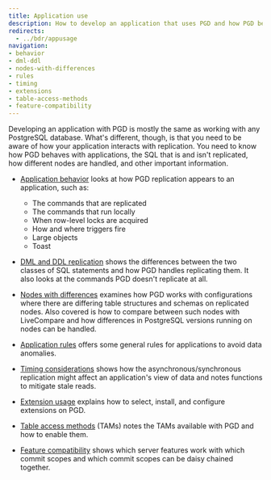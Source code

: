 ```yaml
---
title: Application use
description: How to develop an application that uses PGD and how PGD behaves with applications
redirects:
  - ../bdr/appusage
navigation:
- behavior
- dml-ddl
- nodes-with-differences
- rules
- timing
- extensions
- table-access-methods
- feature-compatibility
---
```


Developing an application with PGD is mostly the same as working with any PostgreSQL database. What's different, though, is that you need to be aware of how your application interacts with replication. You need to know how PGD behaves with applications, the SQL that is and isn't replicated, how different nodes are handled, and other important information.

* [Application behavior](behavior) looks at how PGD replication appears to an application, such as:
  - The commands that are replicated
  - The commands that run locally
  - When row-level locks are acquired
  - How and where triggers fire
  - Large objects
  - Toast


* [DML and DDL replication](dml-ddl) shows the differences between the two classes of SQL statements and how PGD handles replicating them. It also looks at the commands PGD doesn't replicate at all.

* [Nodes with differences](nodes-with-differences) examines how PGD works with configurations where there are differing table structures and schemas on replicated nodes. Also covered is how to compare between such nodes with LiveCompare and how differences in PostgreSQL versions running on nodes can be handled.

* [Application rules](rules) offers some general rules for applications to avoid data anomalies.

* [Timing considerations](timing) shows how the asynchronous/synchronous replication might affect an application's view of data and notes functions to mitigate stale reads.

* [Extension usage](extensions) explains how to select, install, and configure extensions on PGD.

* [Table access methods](table-access-methods) (TAMs) notes the TAMs available with PGD and how to enable them.

* [Feature compatibility](feature-compatibility) shows which server features work with which commit scopes and which commit scopes can be daisy chained together.